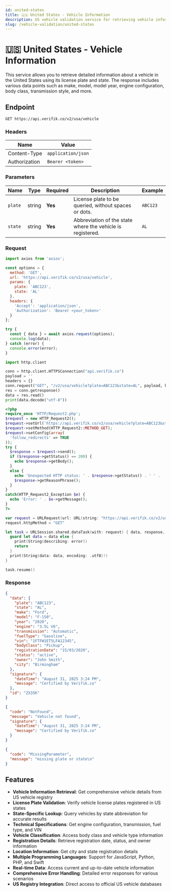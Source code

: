 ```yaml
---
id: united-states
title: 🇺🇸 United States - Vehicle Information
description: US vehicle validation service for retrieving vehicle information using license plate and state
slug: /vehicle-validation/united-states
---
```



# 🇺🇸 United States - Vehicle Information

This service allows you to retrieve detailed information about a vehicle in the United States using its license plate and state. The response includes various data points such as make, model, model year, engine configuration, body class, transmission style, and more.

## Endpoint

```
GET https://api.verifik.co/v2/usa/vehicle
```

### Headers

| Name          | Value              |
| ------------- | ------------------ |
| Content-Type  | `application/json` |
| Authorization | `Bearer <token>`   |

### Parameters

| Name | Type | Required | Description | Example |
| ---- | ---- | -------- | ----------- | ------- |
| `plate` | string | **Yes** | License plate to be queried, without spaces or dots. | `ABC123` |
| `state` | string | **Yes** | Abbreviation of the state where the vehicle is registered. | `AL` |

### Request

<Tabs>
  <TabItem value="javascript" label="JavaScript">

```javascript
import axios from 'axios';

const options = {
  method: 'GET',
  url: 'https://api.verifik.co/v2/usa/vehicle',
  params: {
    plate: 'ABC123',
    state: 'AL'
  },
  headers: {
    'Accept': 'application/json',
    'Authorization': 'Bearer <your_token>'
  }
};

try {
  const { data } = await axios.request(options);
  console.log(data);
} catch (error) {
  console.error(error);
}
```

  </TabItem>
  <TabItem value="python" label="Python">

```python
import http.client

conn = http.client.HTTPSConnection("api.verifik.co")
payload = ''
headers = {}
conn.request("GET", "/v2/usa/vehicle?plate=ABC123&state=AL", payload, headers)
res = conn.getresponse()
data = res.read()
print(data.decode("utf-8"))
```

  </TabItem>
  <TabItem value="php" label="PHP">

```php
<?php
require_once 'HTTP/Request2.php';
$request = new HTTP_Request2();
$request->setUrl('https://api.verifik.co/v2/usa/vehicle?plate=ABC123&state=AL');
$request->setMethod(HTTP_Request2::METHOD_GET);
$request->setConfig(array(
  'follow_redirects' => TRUE
));
try {
  $response = $request->send();
  if ($response->getStatus() == 200) {
    echo $response->getBody();
  }
  else {
    echo 'Unexpected HTTP status: ' . $response->getStatus() . ' ' .
    $response->getReasonPhrase();
  }
}
catch(HTTP_Request2_Exception $e) {
  echo 'Error: ' . $e->getMessage();
}
?>
```

  </TabItem>
  <TabItem value="swift" label="Swift">

```swift
var request = URLRequest(url: URL(string: "https://api.verifik.co/v2/usa/vehicle?plate=ABC123&state=AL")!,timeoutInterval: Double.infinity)
request.httpMethod = "GET"

let task = URLSession.shared.dataTask(with: request) { data, response, error in 
  guard let data = data else {
    print(String(describing: error))
    return
  }
  print(String(data: data, encoding: .utf8)!)
}

task.resume()
```

  </TabItem>
</Tabs>

### Response

<Tabs>
  <TabItem value="200" label="200">

```json
{
  "data": {
    "plate": "ABC123",
    "state": "AL",
    "make": "Ford",
    "model": "F-150",
    "year": "2020",
    "engine": "3.5L V6",
    "transmission": "Automatic",
    "fuelType": "Gasoline",
    "vin": "1FTFW1ET5LFA12345",
    "bodyClass": "Pickup",
    "registrationDate": "15/03/2020",
    "status": "active",
    "owner": "John Smith",
    "city": "Birmingham"
  },
  "signature": {
    "dateTime": "August 31, 2025 3:24 PM",
    "message": "Certified by Verifik.co"
  },
  "id": "ZX35K"
}
```

  </TabItem>
  <TabItem value="404" label="404">

```json
{
  "code": "NotFound",
  "message": "Vehicle not found",
  "signature": {
    "dateTime": "August 31, 2025 3:24 PM",
    "message": "Certified by Verifik.co"
  }
}
```

  </TabItem>
  <TabItem value="409" label="409">

```json
{
  "code": "MissingParameter",
  "message": "missing plate or state\n"
}
```

  </TabItem>
</Tabs>

## Features

- **Vehicle Information Retrieval**: Get comprehensive vehicle details from US vehicle registry
- **License Plate Validation**: Verify vehicle license plates registered in US states
- **State-Specific Lookup**: Query vehicles by state abbreviation for accurate results
- **Technical Specifications**: Get engine configuration, transmission, fuel type, and VIN
- **Vehicle Classification**: Access body class and vehicle type information
- **Registration Details**: Retrieve registration date, status, and owner information
- **Location Information**: Get city and state registration details
- **Multiple Programming Languages**: Support for JavaScript, Python, PHP, and Swift
- **Real-time Data**: Access current and up-to-date vehicle information
- **Comprehensive Error Handling**: Detailed error responses for various scenarios
- **US Registry Integration**: Direct access to official US vehicle databases

